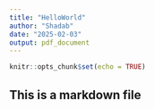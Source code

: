 ```yaml
---
title: "HelloWorld"
author: "Shadab"
date: "2025-02-03"
output: pdf_document
---
```


```r
knitr::opts_chunk$set(echo = TRUE)
```

## This is a markdown file